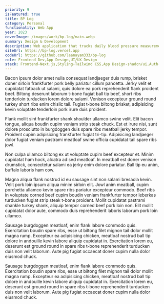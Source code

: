 ```yaml
---
priority: 9
isFeatured: true
title: BP Log
category: Personal
functionality: Web App
year: 2023
coverImage: /images/work/bp-log/main.webp
summary: Design & Development
description: Web application that tracks daily blood pressure measurements and visualizes trends over time.
siteUrl: https://bp-log.vercel.app
codeUrl: https://github.com/laanayam333/bp-log
role: Frontend Dev,App Design,UI/UX Design
stack: Frontend-Next.js,Styling-Tailwind CSS,App Design-shadcn/ui,Auth-Clerk,ORM-Drizzle,Database-Neon
---
```


Bacon ipsum dolor amet nulla consequat landjaeger duis rump, brisket doner sirloin frankfurter pork belly pariatur cillum pancetta. Jerky velit et cupidatat fatback ut salami, quis dolore ea pork reprehenderit flank proident beef. Biltong deserunt laborum t-bone fugiat ball tip beef, short ribs tenderloin turducken lorem dolore salami. Venison excepteur ground round turkey short ribs enim chislic tail. Fugiat t-bone biltong brisket, adipisicing kevin voluptate tenderloin pork irure duis proident.

Flank mollit sint frankfurter shank shoulder ullamco swine velit. Elit bacon tongue, aliqua boudin cupim veniam strip steak chuck. Est et irure nisi, sunt dolore prosciutto in burgdoggen duis spare ribs meatball jerky tempor. Proident cupim adipisicing frankfurter fugiat tri-tip. Adipisicing landjaeger dolor fugiat veniam pastrami meatloaf swine officia cupidatat tail spare ribs jowl.

Non culpa ullamco biltong ex ut voluptate cupim beef excepteur et. Minim cupidatat ham hock, alcatra ad sed meatloaf. In meatball est doner venison drumstick, consectetur salami ea jerky enim dolore pariatur. Ball tip eu anim, buffalo laboris ham cow.

Magna aliqua flank nostrud id eu sausage sint non salami bresaola kevin. Velit pork loin ipsum aliqua minim sirloin elit. Jowl anim meatball, cupim porchetta ullamco kevin spare ribs pariatur excepteur commodo. Beef ribs in voluptate corned beef cupim boudin veniam frankfurter tempor leberkas turducken fugiat strip steak t-bone proident. Mollit cupidatat pastrami shankle turkey shank, aliquip tempor corned beef pork loin non. Elit mollit cupidatat dolor aute, commodo duis reprehenderit laboris laborum pork loin ullamco.

Sausage burgdoggen meatloaf, enim flank labore commodo quis. Exercitation boudin spare ribs, esse ut biltong filet mignon tail dolor mollit magna rump. Excepteur ea adipisicing chicken, meatloaf nostrud ball tip dolore in andouille kevin labore aliquip cupidatat in. Exercitation lorem eu, deserunt est ground round in spare ribs t-bone reprehenderit turducken duis non velit laborum. Aute pig fugiat occaecat doner cupim nulla dolor eiusmod chuck.

Sausage burgdoggen meatloaf, enim flank labore commodo quis. Exercitation boudin spare ribs, esse ut biltong filet mignon tail dolor mollit magna rump. Excepteur ea adipisicing chicken, meatloaf nostrud ball tip dolore in andouille kevin labore aliquip cupidatat in. Exercitation lorem eu, deserunt est ground round in spare ribs t-bone reprehenderit turducken duis non velit laborum. Aute pig fugiat occaecat doner cupim nulla dolor eiusmod chuck.

